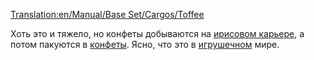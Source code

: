[[Translation:en/Manual/Base Set/Cargos/Toffee]]

{{ru/Груз|груз=Ириски
|изображение=en/ToffeeQuarry.png|производит=[[ru/Manual/Base Set/Industries/Ирисовый карьер|Ирисовый карьер]]
|принимает=[[ru/Manual/Base Set/Industries/Конфетная фабрика|Конфетная фабрика]]
}}

Хоть это и тяжело, но конфеты добываются на [[ru/Manual/Base Set/Industries/Ирисовый карьер|ирисовом карьере]], а потом пакуются в [[ru/Manual/Base Set/Cargos/Конфеты|конфеты]]. Ясно, что это в [[ru/Manual/Климат|игрушечном]] мире.